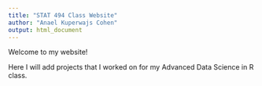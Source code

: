```yaml
---
title: "STAT 494 Class Website"
author: "Anael Kuperwajs Cohen"
output: html_document
---
```


Welcome to my website!

Here I will add projects that I worked on for my Advanced Data Science in R class.

